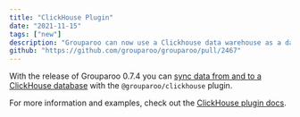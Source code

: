 ```yaml
---
title: "ClickHouse Plugin"
date: "2021-11-15"
tags: ["new"]
description: "Grouparoo can now use a Clickhouse data warehouse as a data source."
github: "https://github.com/grouparoo/grouparoo/pull/2467"
---
```


With the release of Grouparoo 0.7.4 you can [sync data from and to
a ClickHouse database](/integrations/sources/clickhouse) with the `@grouparoo/clickhouse` plugin.

For more information and examples, check out the
[ClickHouse plugin docs](/docs/plugins/grouparoo-clickhouse).
